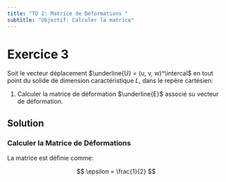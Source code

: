 ```yaml
---
title: "TD 2: Matrice de Déformations "
subtitle: "Objectif: Calculer la matrice"
---
```


# Exercice 3

Soit le vecteur déplacement $\underline{U} = (u, v, w)^\intercal$ en tout point du solide de dimension caractéristique $L$, dans le repère cartésien:

\begin{align}
   \underline{U}(x,y,z) &= 
      \begin{pmatrix}
         \frac{x^{2}}{L} + 2y \\           
         \frac{xy}{2L} \\           
         -4z
   \end{pmatrix}
\end{align}


1. Calculer la matrice de déformation $\underline{E}$ associé su vecteur de déformation.


## Solution

### Calculer la Matrice de Déformations

La matrice est définie comme:


$$
\epsilon = \frac{1}{2}
$$









